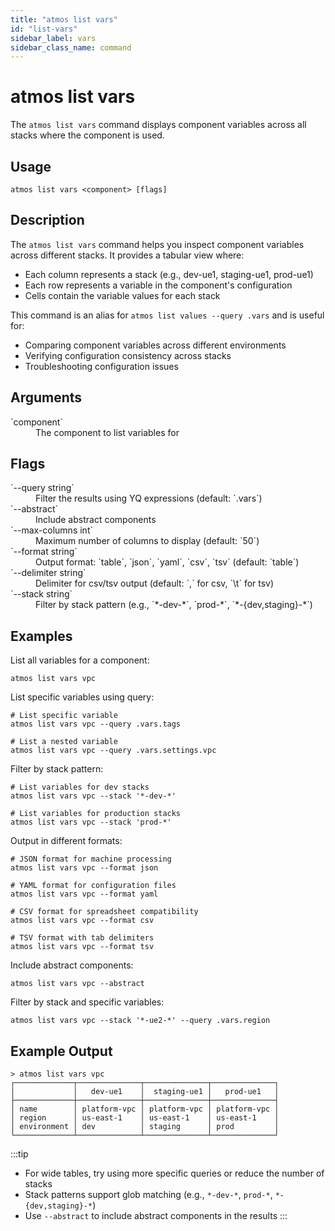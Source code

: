 ```yaml
---
title: "atmos list vars"
id: "list-vars"
sidebar_label: vars
sidebar_class_name: command
---
```


# atmos list vars

The `atmos list vars` command displays component variables across all stacks where the component is used.

## Usage

```shell
atmos list vars <component> [flags]
```

## Description

The `atmos list vars` command helps you inspect component variables across different stacks. It provides a tabular view where:

- Each column represents a stack (e.g., dev-ue1, staging-ue1, prod-ue1)
- Each row represents a variable in the component's configuration
- Cells contain the variable values for each stack

This command is an alias for `atmos list values --query .vars` and is useful for:
- Comparing component variables across different environments
- Verifying configuration consistency across stacks
- Troubleshooting configuration issues

## Arguments

<dl>
  <dt>`component`</dt>
  <dd>The component to list variables for</dd>
</dl>

## Flags

<dl>
  <dt>`--query string`</dt>
  <dd>Filter the results using YQ expressions (default: `.vars`)</dd>
  <dt>`--abstract`</dt>
  <dd>Include abstract components</dd>
  <dt>`--max-columns int`</dt>
  <dd>Maximum number of columns to display (default: `50`)</dd>
  <dt>`--format string`</dt>
  <dd>Output format: `table`, `json`, `yaml`, `csv`, `tsv` (default: `table`)</dd>
  <dt>`--delimiter string`</dt>
  <dd>Delimiter for csv/tsv output (default: `,` for csv, `\t` for tsv)</dd>
  <dt>`--stack string`</dt>
  <dd>Filter by stack pattern (e.g., `*-dev-*`, `prod-*`, `*-{dev,staging}-*`)</dd>
</dl>

## Examples

List all variables for a component:
```shell
atmos list vars vpc
```

List specific variables using query:
```shell
# List specific variable
atmos list vars vpc --query .vars.tags

# List a nested variable
atmos list vars vpc --query .vars.settings.vpc
```

Filter by stack pattern:
```shell
# List variables for dev stacks
atmos list vars vpc --stack '*-dev-*'

# List variables for production stacks
atmos list vars vpc --stack 'prod-*'
```

Output in different formats:
```shell
# JSON format for machine processing
atmos list vars vpc --format json

# YAML format for configuration files
atmos list vars vpc --format yaml

# CSV format for spreadsheet compatibility
atmos list vars vpc --format csv

# TSV format with tab delimiters
atmos list vars vpc --format tsv
```

Include abstract components:
```shell
atmos list vars vpc --abstract
```

Filter by stack and specific variables:
```shell
atmos list vars vpc --stack '*-ue2-*' --query .vars.region
```

## Example Output

```shell
> atmos list vars vpc
┌─────────────┬──────────────┬──────────────┬──────────────┐
│             │   dev-ue1    │  staging-ue1 │   prod-ue1   │
├─────────────┼──────────────┼──────────────┼──────────────┤
│ name        │ platform-vpc │ platform-vpc │ platform-vpc │
│ region      │ us-east-1    │ us-east-1    │ us-east-1    │
│ environment │ dev          │ staging      │ prod         │
└─────────────┴──────────────┴──────────────┴──────────────┘
```

:::tip
- For wide tables, try using more specific queries or reduce the number of stacks
- Stack patterns support glob matching (e.g., `*-dev-*`, `prod-*`, `*-{dev,staging}-*`)
- Use `--abstract` to include abstract components in the results
:::
